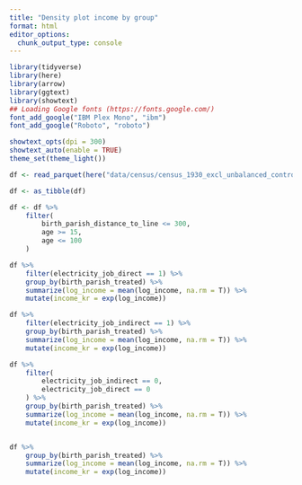 ```yaml
---
title: "Density plot income by group"
format: html
editor_options: 
  chunk_output_type: console
---
```




```r
library(tidyverse)
library(here)
library(arrow)
library(ggtext)
library(showtext)
## Loading Google fonts (https://fonts.google.com/)
font_add_google("IBM Plex Mono", "ibm")
font_add_google("Roboto", "roboto")

showtext_opts(dpi = 300)
showtext_auto(enable = TRUE)
theme_set(theme_light())

df <- read_parquet(here("data/census/census_1930_excl_unbalanced_controls.parquet"))

df <- as_tibble(df)

df <- df %>%
    filter(
        birth_parish_distance_to_line <= 300,
        age >= 15,
        age <= 100
    )

```




```r
df %>%
    filter(electricity_job_direct == 1) %>%
    group_by(birth_parish_treated) %>%
    summarize(log_income = mean(log_income, na.rm = T)) %>% 
    mutate(income_kr = exp(log_income))

df %>%
    filter(electricity_job_indirect == 1) %>%
    group_by(birth_parish_treated) %>%
    summarize(log_income = mean(log_income, na.rm = T)) %>% 
    mutate(income_kr = exp(log_income))

df %>%
    filter(
        electricity_job_indirect == 0,
        electricity_job_direct == 0
    ) %>%
    group_by(birth_parish_treated) %>%
    summarize(log_income = mean(log_income, na.rm = T)) %>% 
    mutate(income_kr = exp(log_income))


df %>%
    group_by(birth_parish_treated) %>%
    summarize(log_income = mean(log_income, na.rm = T)) %>% 
    mutate(income_kr = exp(log_income))


```
